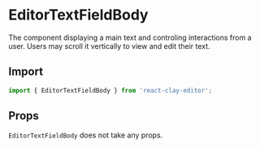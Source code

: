 
<Meta title="API/EditorTextFieldBody" />

# EditorTextFieldBody

The component displaying a main text and controling interactions from a user. Users may scroll it vertically to view and
edit their text.

## Import

```ts
import { EditorTextFieldBody } from 'react-clay-editor';
```

## Props

`EditorTextFieldBody` does not take any props.
